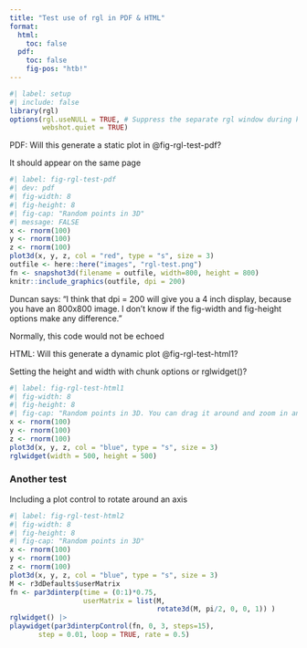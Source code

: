 ```yaml
---
title: "Test use of rgl in PDF & HTML"
format:
  html:
    toc: false
  pdf:
    toc: false
    fig-pos: "htb!"
---
```


```r
#| label: setup
#| include: false
library(rgl)
options(rgl.useNULL = TRUE, # Suppress the separate rgl window during knitting
        webshot.quiet = TRUE)
```


    
::: {.content-visible when-format="pdf"}

PDF: Will this generate a static plot in @fig-rgl-test-pdf?

It should appear on the same page

```r
#| label: fig-rgl-test-pdf
#| dev: pdf
#| fig-width: 8
#| fig-height: 8
#| fig-cap: "Random points in 3D"
#| message: FALSE
x <- rnorm(100)
y <- rnorm(100)
z <- rnorm(100)
plot3d(x, y, z, col = "red", type = "s", size = 3)
outfile <- here::here("images", "rgl-test.png")
fn <- snapshot3d(filename = outfile, width=800, height = 800)
knitr::include_graphics(outfile, dpi = 200)
```

Duncan says: "I think that dpi = 200 will give you a 4 inch display, because you have an 800x800 image. I don't know if the fig-width and fig-height options make any difference."

Normally, this code would not be echoed

:::


::: {.content-visible when-format="html"}

HTML: Will this generate a dynamic plot @fig-rgl-test-html1?

Setting the height and width with chunk options or rglwidget()?

```r
#| label: fig-rgl-test-html1
#| fig-width: 8
#| fig-height: 8
#| fig-cap: "Random points in 3D. You can drag it around and zoom in and out with your mouse."
x <- rnorm(100)
y <- rnorm(100)
z <- rnorm(100)
plot3d(x, y, z, col = "blue", type = "s", size = 3)
rglwidget(width = 500, height = 500) 
```

### Another test

Including a plot control to rotate around an axis

```r
#| label: fig-rgl-test-html2
#| fig-width: 8
#| fig-height: 8
#| fig-cap: "Random points in 3D"
x <- rnorm(100)
y <- rnorm(100)
z <- rnorm(100)
plot3d(x, y, z, col = "blue", type = "s", size = 3)
M <- r3dDefaults$userMatrix
fn <- par3dinterp(time = (0:1)*0.75, 
                  userMatrix = list(M, 
                                    rotate3d(M, pi/2, 0, 0, 1)) )
rglwidget() |>
playwidget(par3dinterpControl(fn, 0, 3, steps=15),
       step = 0.01, loop = TRUE, rate = 0.5)
```

:::

